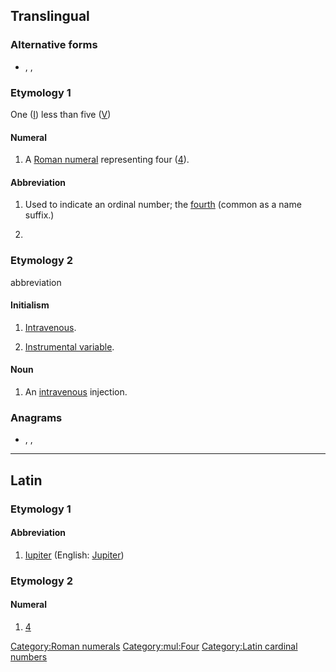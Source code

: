 {{also|iv|-iv|ív|-ív}}
==Translingual==

===Alternative forms===
* {{l|mul|iv}}, {{l|mul|IIII}}, {{l|mul|iiii}}

===Etymology 1===
One ([[I]]) less than five ([[V]])

====Numeral====
{{head|mul|numeral}}

# A [[Roman numeral]] representing four ([[four|4]]).

====Abbreviation====
{{rfc-header|Abbreviation}}
{{head|mul|abbreviation}}

# Used to indicate an ordinal number; the [[fourth]] (common as a name suffix.)
# {{lb|mul|inorganic chemistry}} {{non-gloss definition|Specifying an oxidation state of 4}}

===Etymology 2===
abbreviation

====Initialism====
{{rfc-header|Initialism}}
{{head|mul|initialism}}

# {{lb|mul|medicine}} [[intravenous|Intravenous]].
# {{lb|mul|statistics}} [[instrumental variable|Instrumental variable]].

====Noun====
{{mul-noun}}

# {{lb|mul|medicine}} An [[intravenous]] injection.

===Anagrams===
* {{l|en|V.I.}}, {{l|en|Vi}}, {{l|en|vi}}

[[Category:Roman numerals]]

[[Category:mul:Four]]

----

==Latin==

===Etymology 1===

====Abbreviation====
{{rfc-header|Abbreviation}}
{{head|la|abbreviation}}

# [[Iupiter]] (English: [[Jupiter]])

===Etymology 2===

====Numeral====
{{head|la|numeral}}

# [[4]]

[[Category:Latin cardinal numbers]]